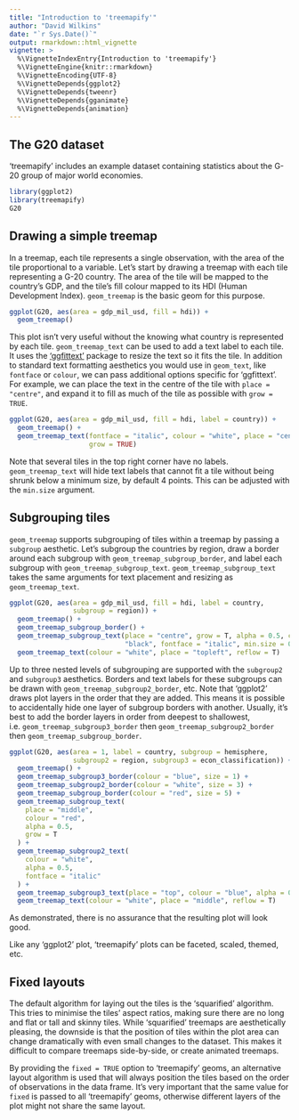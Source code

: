 ```yaml
---
title: "Introduction to 'treemapify'"
author: "David Wilkins"
date: "`r Sys.Date()`"
output: rmarkdown::html_vignette
vignette: >
  %\VignetteIndexEntry{Introduction to 'treemapify'}
  %\VignetteEngine{knitr::rmarkdown}
  %\VignetteEncoding{UTF-8}
  %\VignetteDepends{ggplot2}
  %\VignetteDepends{tweenr}
  %\VignetteDepends{gganimate}
  %\VignetteDepends{animation}
---
```


## The G20 dataset

'treemapify' includes an example dataset containing statistics about the G-20
group of major world economies.

```r
library(ggplot2)
library(treemapify)
G20
```

## Drawing a simple treemap

In a treemap, each tile represents a single observation, with the area of the
tile proportional to a variable. Let's start by drawing a treemap with each tile
representing a G-20 country. The area of the tile will be mapped to the
country's GDP, and the tile's fill colour mapped to its HDI (Human Development
Index). `geom_treemap` is the basic geom for this purpose.

```r
ggplot(G20, aes(area = gdp_mil_usd, fill = hdi)) +
  geom_treemap()
```

This plot isn't very useful without the knowing what country is represented by
each tile. `geom_treemap_text` can be used to add a text label to each tile. It
uses the ['ggfittext'](https://github.com/wilkox/ggfittext) package to resize
the text so it fits the tile. In addition to standard text formatting aesthetics
you would use in `geom_text`, like `fontface` or `colour`, we can pass
additional options specific for 'ggfittext'. For example, we can place the text
in the centre of the tile with `place = "centre"`, and expand it to fill as much
of the tile as possible with `grow = TRUE`.

```r
ggplot(G20, aes(area = gdp_mil_usd, fill = hdi, label = country)) +
  geom_treemap() +
  geom_treemap_text(fontface = "italic", colour = "white", place = "centre",
                    grow = TRUE)
```

Note that several tiles in the top right corner have no labels.
`geom_treemap_text` will hide text labels that cannot fit a tile without being
shrunk below a minimum size, by default 4 points. This can be adjusted with the
`min.size` argument.

## Subgrouping tiles

`geom_treemap` supports subgrouping of tiles within a treemap by passing a
`subgroup` aesthetic. Let's subgroup the countries by region, draw a border
around each subgroup with `geom_treemap_subgroup_border`, and label each
subgroup with `geom_treemap_subgroup_text`. `geom_treemap_subgroup_text` takes
the same arguments for text placement and resizing as `geom_treemap_text`.

```r
ggplot(G20, aes(area = gdp_mil_usd, fill = hdi, label = country,
                subgroup = region)) +
  geom_treemap() +
  geom_treemap_subgroup_border() +
  geom_treemap_subgroup_text(place = "centre", grow = T, alpha = 0.5, colour =
                             "black", fontface = "italic", min.size = 0) +
  geom_treemap_text(colour = "white", place = "topleft", reflow = T)
```

Up to three nested levels of subgrouping are supported with the `subgroup2` and `subgroup3` aesthetics. Borders and text labels for these subgroups can be drawn with `geom_treemap_subgroup2_border`, etc. Note that 'ggplot2' draws plot layers in the order that they are added. This means it is possible to accidentally hide one layer of subgroup borders with another. Usually, it's best to add the border layers in order from deepest to shallowest, i.e. `geom_treemap_subgroup3_border` then `geom_treemap_subgroup2_border` then `geom_treemap_subgroup_border`.

```r
ggplot(G20, aes(area = 1, label = country, subgroup = hemisphere,
                subgroup2 = region, subgroup3 = econ_classification)) +
  geom_treemap() +
  geom_treemap_subgroup3_border(colour = "blue", size = 1) +
  geom_treemap_subgroup2_border(colour = "white", size = 3) +
  geom_treemap_subgroup_border(colour = "red", size = 5) +
  geom_treemap_subgroup_text(
    place = "middle",
    colour = "red",
    alpha = 0.5,
    grow = T
  ) +
  geom_treemap_subgroup2_text(
    colour = "white",
    alpha = 0.5,
    fontface = "italic"
  ) +
  geom_treemap_subgroup3_text(place = "top", colour = "blue", alpha = 0.5) +
  geom_treemap_text(colour = "white", place = "middle", reflow = T)
```

As demonstrated, there is no assurance that the resulting plot will look good.

Like any 'ggplot2' plot, 'treemapify' plots can be faceted, scaled, themed, etc.

## Fixed layouts

The default algorithm for laying out the tiles is the 'squarified' algorithm.
This tries to minimise the tiles' aspect ratios, making sure there are no long
and flat or tall and skinny tiles. While 'squarified' treemaps are aesthetically
pleasing, the downside is that the position of tiles within the plot area can
change dramatically with even small changes to the dataset. This makes it
difficult to compare treemaps side-by-side, or create animated treemaps.

By providing the `fixed = TRUE` option to 'treemapify' geoms, an alternative
layout algorithm is used that will always position the tiles based on the order
of observations in the data frame. It's very important that the same value for
`fixed` is passed to all 'treemapify' geoms, otherwise different layers of the
plot might not share the same layout.
